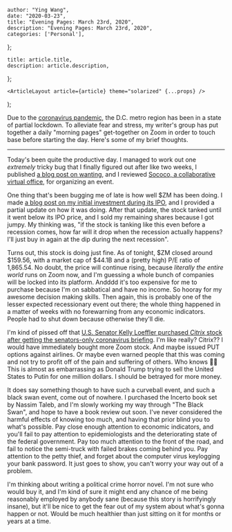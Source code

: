 

    author: "Ying Wang",
    date: "2020-03-23",
    title: "Evening Pages: March 23rd, 2020",
    description: "Evening Pages: March 23rd, 2020",
    categories: ['Personal'],
};

    title: article.title,
    description: article.description,
};

    <ArticleLayout article={article} theme="solarized" {...props} />
);


Due to the [coronavirus
pandemic](https://en.wikipedia.org/wiki/2019-20_coronavirus_pandemic), the D.C.
metro region has been in a state of partial lockdown. To alleviate fear and
stress, my writer's group has put together a daily "morning pages" get-together
on Zoom in order to touch base before starting the day. Here's some of my brief
thoughts.

---

Today's been quite the productive day. I managed to work out one _extremely_
tricky bug that I finally figured out after like two weeks, I published [a blog
post on wanting](/posts/2020/03/23/wanted), and I reviewed [Sococo, a
collaborative virtual office](https://www.sococo.com/), for organizing an event.

One thing that's been bugging me of late is how well \$ZM has been doing. I made
[a blog post on my initial investment during its
IPO](/posts/2019/04/18/investing_zm_and_ipos/), and I provided a partial update
on how it was doing. After that update, the stock tanked until it went below its
IPO price, and I sold my remaining shares because I got jumpy. My thinking was,
"if the stock is tanking like this even before a recession comes, how far will
it drop when the recession actually happens? I'll just buy in again at the dip
during the next recession".

Turns out, this stock is doing just fine. As of tonight, \$ZM closed around
\$159.56, with a market cap of \$44.1B and a (pretty high) P/E ratio of
1,865.54. No doubt, the price will continue rising, because _literally the
entire world_ runs on Zoom now, and I'm guessing a whole bunch of companies will
be locked into its platform. Andddd it's too expensive for me to purchase
because I'm on sabbatical and have no income. So hooray for my awesome decision
making skills. Then again, this is probably one of the lesser expected
recessionary event out there; the whole thing happened in a matter of weeks with
no forewarning from any economic indicators. People had to shut down because
otherwise they'll die.

I'm kind of pissed off that [U.S. Senator Kelly Loeffler purchased _Citrix_
stock after getting the senators-only coronavirus
briefing](https://www.thedailybeast.com/sen-kelly-loeffler-dumped-millions-in-stock-after-coronavirus-briefing).
I'm like really? Citrix?? I would have immediately bought more Zoom stock. And
maybe issued PUT options against airlines. Or maybe even warned people that this
was coming and not try to profit off of the pain and suffering of others. Who
knows :man_shrugging: This is almost as embarrassing as Donald Trump trying to
sell the United States to Putin for one million dollars. I should be betrayed
for more money.

It does say something though to have such a curveball event, and such a black
swan event, come out of nowhere. I purchased the Incerto book set by Nassim
Taleb, and I'm slowly working my way through "The Black Swan", and hope to have
a book review out soon. I've never considered the harmful effects of knowing too
much, and having that prior blind you to what's possible. Pay close enough
attention to economic indicators, and you'll fail to pay attention to
epidemiologists and the deteriorating state of the federal government. Pay too
much attention to the front of the road, and fail to notice the semi-truck with
failed brakes coming behind you. Pay attention to the petty thief, and forget
about the computer virus keylogging your bank password. It just goes to show,
you can't worry your way out of a problem.

I'm thinking about writing a political crime horror novel. I'm not sure who
would buy it, and I'm kind of sure it might end any chance of me being
reasonably employed by anybody sane (because this story is horrifyingly insane),
but it'll be nice to get the fear out of my system about what's gonna happen or
not. Would be much healthier than just sitting on it for months or years at a
time.
